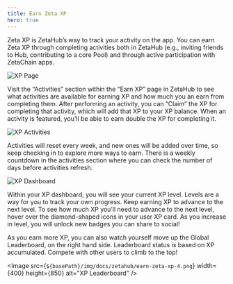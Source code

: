 ```yaml
---
title: Earn Zeta XP
hero: true
---
```




Zeta XP is ZetaHub’s way to track your activity on the app. You can earn Zeta XP
through completing activities both in ZetaHub (e.g., inviting friends to Hub,
contributing to a core Pool) and through active participation with ZetaChain
apps.

![XP Page](/img/docs/zetahub/earn-zeta-xp-1.png)

Visit the “Activities” section within the “Earn XP” page in ZetaHub to see what
activities are available for earning XP and how much you an earn from completing
them. After performing an activity, you can “Claim” the XP for completing that
activity, which will add that XP to your XP balance. When an activity is
featured, you’ll be able to earn double the XP for completing it.

![XP Activities](/img/docs/zetahub/earn-zeta-xp-2.png)

Activities will reset every week, and new ones will be added over time, so keep
checking in to explore more ways to earn. There is a weekly countdown in the
activities section where you can check the number of days before activities
refresh.

![XP Dashboard](/img/docs/zetahub/earn-zeta-xp-3.png)

Within your XP dashboard, you will see your current XP level. Levels are a way
for you to track your own progress. Keep earning XP to advance to the next
level. To see how much XP you’ll need to advance to the next level, hover over
the diamond-shaped icons in your user XP card. As you increase in level, you
will unlock new badges you can share to social!

As you earn more XP, you can also watch yourself move up the Global Leaderboard,
on the right hand side. Leaderboard status is based on XP accumulated. Compete
with other users to climb to the top!

<Image src={`${basePath}/img/docs/zetahub/earn-zeta-xp-4.png`} width={400} height={850} alt="XP Leaderboard" />
